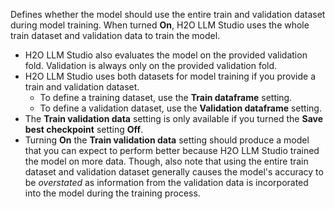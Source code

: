 Defines whether the model should use the entire train and validation dataset during model training. When turned **On**, H2O LLM Studio uses the whole train dataset and validation data to train the model.

- H2O LLM Studio also evaluates the model on the provided validation fold. Validation is always only on the provided validation fold.
- H2O LLM Studio uses both datasets for model training if you provide a train and validation dataset.
    - To define a training dataset, use the **Train dataframe** setting.
    - To define a validation dataset, use the **Validation dataframe** setting.
- The **Train validation data** setting is only available if you turned the **Save best checkpoint** setting **Off**.
- Turning **On** the **Train validation data** setting should produce a model that you can expect to perform better because H2O LLM Studio trained the model on more data. Though, also note that using the entire train dataset and validation dataset generally causes the model's accuracy to be *overstated* as information from the validation data is incorporated into the model during the training process.